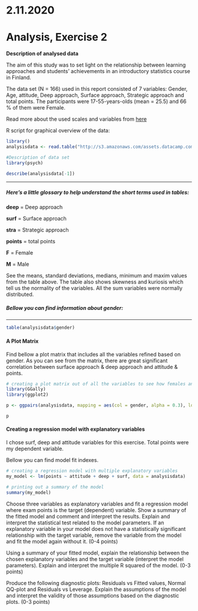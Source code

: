 # 2.11.2020 

# **Analysis, Exercise 2**


**Description of analysed data**

The aim of this study was to set light on the relationship between learning approaches and students' achievements in an introductory statistics course in Finland.

The data set (N = 166) used in this report consisted of 7 variables: Gender, Age, attitude, Deep approach, Surface approach, Strategic approach and total points. The participants were 17-55-years-olds (mean = 25.5) and 66 % of them were Female.

Read more about the used scales and variables from 
[here](https://www.mv.helsinki.fi/home/kvehkala/JYTmooc/JYTOPKYS2-meta.txt)

R script for graphical overview of the data:

```r
library()
analysisdata <- read.table("http://s3.amazonaws.com/assets.datacamp.com/production/course_2218/datasets/learning2014.txt", sep=",", header=TRUE)

#Description of data set
library(psych)

describe(analysisdata[-1])
```
***

##### **Here's a little glossary to help understand the short terms used in tables:**
**deep** =  Deep approach

**surf** = Surface approach

**stra** = Strategic approach

**points** = total points

**F** = Female

**M** = Male


See the means, standard deviations, medians, minimum and maxim values from the table above. The table also shows skewness and kuriosis which tell us the normality of the variables. All the sum variables were normally distributed. 


##### **Bellow you can find information about gender:**

***
```r

table(analysisdata$gender)

```

#### **A Plot Matrix**

Find bellow a plot matrix that includes all the variables refined based on gender. As you can see from the matrix, there are great significant correlation between surface approach & deep approach and attitude & points.

```r
# creating a plot matrix out of all the variables to see how females and males differs from each other.
library(GGally)
library(ggplot2)

p <- ggpairs(analysisdata, mapping = aes(col = gender, alpha = 0.3), lower = list(combo = wrap("facethist", bins = 20)))

p
```

#### Creating a regression model with explanatory variables

I chose surf, deep and attitude variables for this exercise. Total points were my dependent variable.

Bellow you can find model fit indexes.

```r
# creating a regression model with multiple explanatory variables
my_model <- lm(points ~ attitude + deep + surf, data = analysisdata)

# printing out a summary of the model
summary(my_model)

```

Choose three variables as explanatory variables and fit a regression model where exam points is the target (dependent) variable. Show a summary of the fitted model and comment and interpret the results. Explain and interpret the statistical test related to the model parameters. If an explanatory variable in your model does not have a statistically significant relationship with the target variable, remove the variable from the model and fit the model again without it. (0-4 points)



Using a summary of your fitted model, explain the relationship between the chosen explanatory variables and the target variable (interpret the model parameters). Explain and interpret the multiple R squared of the model. (0-3 points)

Produce the following diagnostic plots: Residuals vs Fitted values, Normal QQ-plot and Residuals vs Leverage. Explain the assumptions of the model and interpret the validity of those assumptions based on the diagnostic plots. (0-3 points)